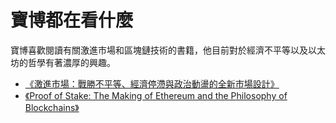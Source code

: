 # 寶博都在看什麼

寶博喜歡閱讀有關激進市場和區塊鏈技術的書籍，他目前對於經濟不平等以及以太坊的哲學有著濃厚的興趣。

- [《激進市場：戰勝不平等、經濟停滯與政治動盪的全新市場設計》](https://www.google.com/search?q=%E6%BF%80%E9%80%B2%E5%B8%82%E5%A0%B4&oq=%E6%BF%80%E9%80%B2%E5%B8%82%E5%A0%B4&gs_lcrp=EgZjaHJvbWUqBggAEEUYOzIGCAAQRRg7MgYIARBFGDsyBggCEEUYPTIGCAMQRRg9MgYIBBBFGD0yBggFEC4YQNIBCDI2NTZqMGoxqAIAsAIA&sourceid=chrome&ie=UTF-8)
- [《Proof of Stake: The Making of Ethereum and the Philosophy of Blockchains》](https://www.google.com/search?q=Proof+of+Stake%3A+The+Making+of+Ethereum+and+the+Philosophy+of+Blockchains&sourceid=chrome&ie=UTF-8)
